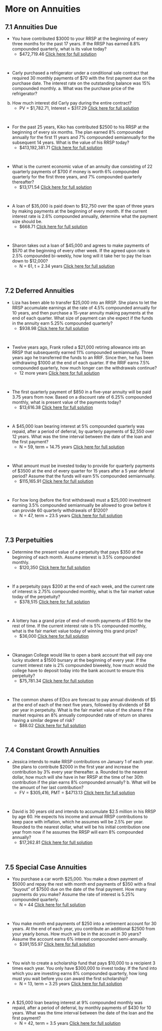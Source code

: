 
#  More on Annuities

##  7.1  Annuities Due {-}

*  You have contributed $3000 to your RRSP at the beginning of every three
months for the past 17 years. If the RRSP has earned 8.8% compounded quarterly, what is its value today?
    *  \$472,719.46   [Click here for full solution]()
<p>&nbsp;</p>

*  Carly purchased a refrigerator under a conditional sale contract that required 30 monthly payments of $70 with the first payment due on the purchase date. The interest rate on the outstanding balance was 15% compounded monthly. a. What was the purchase price of the refrigerator?
b. How much interest did Carly pay during the entire contract?
    *   PV = \$1,782.71, Interest = \$317.29  [Click here for full solution]()
<p>&nbsp;</p>


*  For the past 25 years, Kiko has contributed $2500 to his RRSP at the beginning of every six months. The plan earned 8% compounded annually for the first 11 years and 7% compounded semiannually for the subsequent 14 years. What is the value of his RRSP today?
    *   $413,192,381.71   [Click here for full solution]()
<p>&nbsp;</p>



*  What is the current economic value of an annuity due consisting of 22 quarterly payments of \$700 if money is worth 6% compounded quarterly for the first three years, and 7% compounded quarterly thereafter?
    *   \$13,171.54  [Click here for full solution]()
<p>&nbsp;</p>


*  A loan of \$35,000 is paid down to \$12,750 over the span of three years by making payments at the beginning of every month.  If the current interest rate is 2.6% compounded annually, determine what the payment size should be.
    *   \$668.71  [Click here for full solution]()
<p>&nbsp;</p>


*  Sharon takes out a loan of \$45,000 and agrees to make payments of \$570 at the beginning of every other week.  If the agreed upon rate is 2.5% compounded bi-weekly, how long will it take her to pay the loan down to \$12,000?
    *   N = 61, t = 2.34 years  [Click here for full solution]()
<p>&nbsp;</p>


##  7.2 Deferred Annuities {-}

*  Liza has been able to transfer \$25,000 into an RRSP. She plans to
let the RRSP accumulate earnings at the rate of 4.5% compounded annually for 10 years, and then purchase a 15-year annuity making payments at the end of each quarter. What size of payment can she expect if the funds in the annuity earn 5.25% compounded quarterly?
    *   $938.98  [Click here for full solution]()
<p>&nbsp;</p>


*  Twelve years ago, Frank rolled a \$21,000 retiring allowance into an RRSP that subsequently earned 11% compounded semiannually. Three years ago he transferred the funds to an RRIF. Since then, he has been withdrawing \$1000 at the end of each quarter. If the RRIF earns 7.5% compounded quarterly, how much longer can the withdrawals continue?
    *   12 more years  [Click here for full solution]()
<p>&nbsp;</p>


*  The first quarterly payment of $850 in a five-year annuity will be paid 3.75 years from now. Based on a discount rate of 6.25% compounded monthly, what is present value of the payments today?
    *  \$13,616.38   [Click here for full solution]()
<p>&nbsp;</p>


*  A \$45,000 loan bearing interest at 5% compounded quarterly was repaid, after a period of deferral, by quarterly payments of \$2,550 over 12 years. What was the time interval between the date of the loan and the first payment?
    *   N = 59, term = 14.75 years  [Click here for full solution]()
<p>&nbsp;</p>


*  What amount must be invested today to provide for quarterly payments of $3500 at the end of every quarter for 15 years after a 5 year deferral period? Assume that the funds will earn 5% compounded semiannually.
    *  $115,165.91   [Click here for full solution]()
<p>&nbsp;</p>


*  For how long (before the first withdrawal) must a \$25,000 investment earning 3.5% compounded semiannually be allowed to grow before it can provide 60 quarterly withdrawals of \$1200?
    *  N = 47, term = 23.5 years   [Click here for full solution]()
<p>&nbsp;</p>


##  7.3  Perpetuities {-}

*  Determine the present value of a perpetuity that pays $350 at the beginning of each month.  Assume interest is 3.5% compounded monthly.
    *   $120,350  [Click here for full solution](https://youtu.be/gcbeWhgFU1M)
<p>&nbsp;</p>


*  If a perpetuity pays $200 at the end of each week, and the current rate of interest is 2.75% compounded monthly, what is the fair market value today of the perpetuity?
    *   $378,515  [Click here for full solution](https://youtu.be/wsgEJ8-_hEI)
<p>&nbsp;</p>


*  A lottery has a grand prize of end-of-month payments of $150 for the rest of time.  If the current interest rate is 5% compounded monthly, what is the fair market value today of winning this grand prize?
    *   $36,000  [Click here for full solution](https://youtu.be/Nzq2OwC2oWw)
<p>&nbsp;</p>


*  Okanagan College would like to open a bank account that will pay one lucky student a $1500 bursary at the beginning of every year.  If the current interest rate is 2% compounded biweekly, how much would the college have to deposit today into the bank account to ensure this perpetuity?
    *   $75,781.34  [Click here for full solution](https://youtu.be/fCGTURtMvKk)
<p>&nbsp;</p>


*  The common shares of EDco are forecast to pay annual dividends of \$5 at the end of each of the next five years, followed by dividends of \$8 per year in perpetuity. What is the fair market value of the shares if the market requires an 8% annually compounded rate of return on shares having a similar degree of risk?
    *  \$88.02   [Click here for full solution](https://youtu.be/9aCiDE4raJ0)
<p>&nbsp;</p>



##  7.4  Constant Growth Annuities {-}

*  Jessica intends to make RRSP contributions on January 1 of each year. She plans to contribute $2000 in the first year and increase the contribution by 3% every year thereafter.  a. Rounded to the nearest dollar, how much will she have in her RRSP at the time of her 30th contribution if the
plan earns 8% compounded annually?  b. What will be the amount of her last contribution?
    *  FV = $305,416, PMT = $4713.13  [Click here for full solution]()
<p>&nbsp;</p>


*  David is 30 years old and intends to accumulate $2.5 million in his RRSP by age 60. He expects his income and annual RRSP contributions to keep pace with inflation, which he assumes will be 2.5% per year. Rounded to the nearest dollar, what will be his initial contribution one year from now if he assumes the RRSP will earn 8% compounded annually?
    *   \$17,262.81  [Click here for full solution]()
<p>&nbsp;</p>




##  7.5  Special Case Annuities {-}

*  You purchase a car worth $25,000.  You make a down payment of \$5000 and repay the rest with month end payments of \$350 with a final "buyout" of \$7500 due on the date of the final payment.  How many payments do you make?  Assume the rate of interest is 5.25% compounded quarterly.
    *  N = 44   [Click here for full solution]()
<p>&nbsp;</p>


*  You make month end payments of \$250 into a retirement account for 30 years.  At the end of each year, you contribute an additional \$2500 from your yearly bonus.  How much will be in the account in 30 years?  Assume the account earns 6% interest compounded semi-annually.
    *  \$391,155.97   [Click here for full solution]()
<p>&nbsp;</p>


*  You wish to create a scholarship fund that pays \$10,000 to a recipient 3 times each year.  You only have \$300,000 to invest today.  If the fund into which you are investing earns 8% compounded quarterly, how long must you wait before you can award the first scholarship?
    *  N = 13, term = 3.25 years   [Click here for full solution]()
<p>&nbsp;</p>


*  A \$25,000 loan bearing interest at 9% compounded monthly was repaid, after a period of deferral, by monthly payments of \$430 for 10 years. What was the time interval between the date of the loan and the first payment?
    *  N = 42, term = 3.5 years   [Click here for full solution]()
<p>&nbsp;</p>

